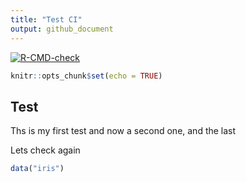 ```yaml
---
title: "Test CI"
output: github_document
---
```


<!-- badges: start -->
[![R-CMD-check](https://github.com/derek-corcoran-barrios/RGirhubActions/workflows/R-CMD-check/badge.svg)](https://github.com/derek-corcoran-barrios/RGirhubActions/actions)
<!-- badges: end -->

```r
knitr::opts_chunk$set(echo = TRUE)
```

## Test

Ths is my first test and now a second one, and the last

Lets check again

```r
data("iris")
```

